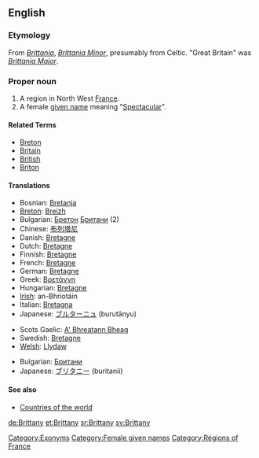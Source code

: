 ==English==

===Etymology===
From {{L.}} ''[[Brittania]]'', ''[[Brittania Minor]]'', presumably from Celtic.  "Great Britain" was ''[[Brittania Major]]''.

===Proper noun===
{{en-proper noun}}

# A region in North West [[France]].
# A female [[given name]] meaning "[[Spectacular]]".

====Related Terms====
*[[Breton]]
*[[Britain]]
*[[British]]
*[[Briton]]

====Translations====
{{trans-top|region of North West France}}
*Bosnian: [[Bretanja]] {{f}}
*[[Breton]]: [[Breizh]]
*Bulgarian: [[Бретон]] [[Британи]] (2)
*Chinese: [[布列塔尼]]
*Danish: [[Bretagne]]
*Dutch: [[Bretagne]]
*Finnish: [[Bretagne]]
*French: [[Bretagne]] {{f}}
*German: [[Bretagne]] {{f}}
*Greek: [[Βρετάννη]] {{f}}
*Hungarian: [[Bretagne]]
*[[Irish]]: an-Bhriotáin {{f}}
*Italian: [[Bretagna]] {{f}}
*Japanese: [[ブルターニュ]] (burutānyu)
{{trans-mid}}
*Scots Gaelic: [[A' Bhreatann Bheag]] {{f}}
*Swedish: [[Bretagne]]
*[[Welsh]]: [[Llydaw]]
{{trans-bottom}}

{{trans-top|female given name}}
*Bulgarian: [[Британи]]
*Japanese: [[ブリタニー]] (buritanii)
{{trans-mid}}
{{trans-bottom}}

====See also====
*[[Countries of the world]]

[[Category:Exonyms]]
[[Category:Female given names]]
[[Category:Régions of France]]

[[de:Brittany]]
[[et:Brittany]]
[[sr:Brittany]]
[[sv:Brittany]]